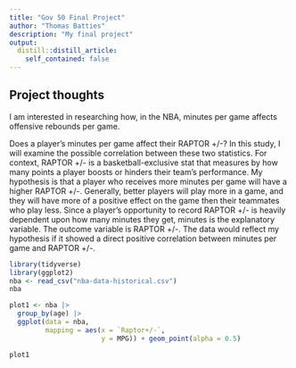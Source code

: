 ```yaml
---
title: "Gov 50 Final Project"
author: "Thomas Batties"
description: "My final project"
output:
  distill::distill_article:
    self_contained: false
---
```



## Project thoughts

I am interested in researching how, in the NBA, minutes per game affects offensive rebounds per game.


Does a player's minutes per game affect their RAPTOR +/-? In this study, I will examine the possible correlation between these two statistics. For context, RAPTOR +/- is a basketball-exclusive stat that measures by how many points a player boosts or hinders their team's performance. My hypothesis is that  a player who receives more minutes per game will have a higher RAPTOR +/-. Generally, better players will play more in a game, and they will have more of a positive effect on the game then their teammates who play less. Since a player's opportunity to record RAPTOR +/- is heavily dependent upon how many minutes they get, minutes is the explanatory variable. The outcome variable is RAPTOR +/-. The data would reflect my hypothesis if it showed a direct positive correlation between minutes per game and RAPTOR +/-.

```r
library(tidyverse)
library(ggplot2)
nba <- read_csv("nba-data-historical.csv")
nba
```


```r
plot1 <- nba |> 
  group_by(age) |>
  ggplot(data = nba,
         mapping = aes(x = `Raptor+/-`,
                       y = MPG)) + geom_point(alpha = 0.5)

plot1
```
